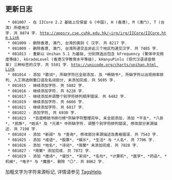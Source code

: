 ==更新日志==

  * 081007 - 在 IICore 2.2 基础上仅保留 G (中国), H (香港), M (澳门), T (台湾) 所使用汉字. 共 8874 字. [[http://appsrv.cse.cuhk.edu.hk/~irg/irg/IICore/IICore.htm Link]]
  * 081009 - 删除香港, 澳门, 台湾的类别 C 汉字. 共 8217 字.
  * 081009 - 删除香港, 澳门, 台湾所递交且非此三个地区均递交汉字. 共 7485 字.
  * 081013 - 重新以 Unihan 5.1 为基础, 分别筛选出包含 kFrequency (繁体中文频度等级), kGradeLevel (香港汉字教育水平等级), kHanyuPinlu (现代汉语读音频率) 三种标签的汉字. 共 5501 字. [[http://unicode.org/charts/unihan.html Link]]
  * 081014 - 添加 *歌词*, 所缺字符已全部添加. 及 *畅销书*, 所缺字符以出现频率排列, 人工筛选侧重口语及名词部分, 未添加完成. 共 5695 字.
  * 081015 - 继续添加字符. 共 5882 字.
  * 081016 - 继续添加字符. 共 6228 字.
  * 081017 - 继续添加并调整个别字符排列顺序错误. 共 6482 字.
  * 081019 - 继续添加字符. 共 6666 字.
  * 081021 - 继续添加字符. 共 6817 字.
  * 081022 - 添加字符, 共 6930 字.
  * 081023 - *百度畅销书排行榜*所缺字符整理完毕, 未全部添加. 添加 *干支*, *八卦*, *民族*, *姓氏* 及 *元素* 中所缺字符. 调整个别字符排列错误, 修改部分来源描述. 共 7198 字.
  * 081024 - 添加 *新闻* 与 *查询*, 修改部分来源描述及表格错误. 共 7543 字.
  * 081025 - 添加 *成语*, *股票*, *娱乐*, *生活* 与 *人名*. 共 7706 字.
  * 081026 - 添加 *地名*, *诗词*, *简繁* 未添加完成. 共 7828 字.
  * 081027 - *简繁* 添加完成. 共 7872 字.
  * 081029 - 添加 *唐诗*, *餐饮*, *宋词*, *名句*, *计算机*, *医学*, *药品*, *机械*, *电子* 与 *魔兽*. 删除 "〇". 共 8062 字.

加粗文字为字符来源标记, 详情请参见 [http://code.google.com/p/distcode/wiki/TagsHelp TagsHelp].